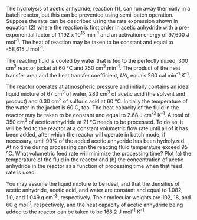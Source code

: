 The hydrolysis of acetic anhydride, reaction (1), can run away thermally in a batch reactor, but this can be prevented using semi-batch operation. Suppose the rate can be described using the rate expression shown in equation (2) where the reaction is first order in acetic anhydride with a pre-exponential factor of 1.192 x 10^15^ min^-1^ and an activation energy of 97,600 J mol^-1^. The heat of reaction may be taken to be constant and equal to -58,615 J mol^-1^. 

The reacting fluid is cooled by water that is fed to the perfectly mixed, 300 cm^3^ reactor jacket at 60 °C and 250 cm^3^ min^-1^. The product of the heat transfer area and the heat transfer coefficient, $UA$, equals 260 cal min^-1^ K^-1^. 

The reactor operates at atmospheric pressure and initially contains an ideal liquid mixture of 67 cm^3^ of water, 283 cm^3^ of acetic acid (the solvent and product) and 0.30 cm^3^ of sulfuric acid at 60 °C. Initially the temperature of the water in the jacket is 60 C, too. The heat capacity of the fluid in the reactor may be taken to be constant and equal to 2.68 J cm^-3^ K^-1^. A total of 350 cm^3^ of acetic anhydride at 21 °C needs to be processed. To do so, it will be fed to the reactor at a constant volumetric flow rate until all of it has been added, after which the reactor will operate in batch mode, if necessary, until 99% of the added acetic anhydride has been hydrolyzed. At no time during processing can the reacting fluid temperature exceed 95 °C. What volumetric feed rate will minimize the processing time? Plot (a) the temperature of the fluid in the reactor and (b) the concentration of acetic anhydride in the reactor as a function of processing time when that feed rate is used.

You may assume the liquid mixture to be ideal, and that the densities of acetic anhydride, acetic acid, and water are constant and equal to 1.082, 1.0, and 1.049 g cm^-3^, respectively. Their molecular weights are 102, 18, and 60 g mol^-1^, respectively, and the heat capacity of acetic anhydride being added to the reactor can be taken to be 168.2 J mol^-1^ K^-1^.

